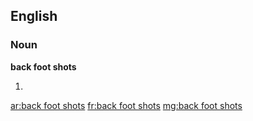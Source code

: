 ==English==

===Noun===
'''back foot shots'''

# {{plural of|back foot shot}}

[[ar:back foot shots]]
[[fr:back foot shots]]
[[mg:back foot shots]]
